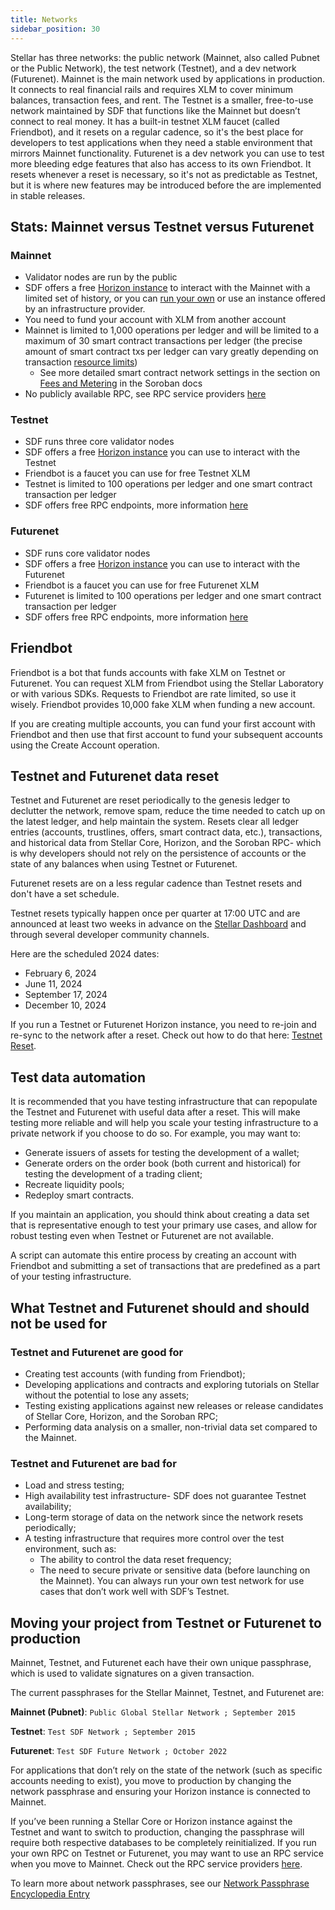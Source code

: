 ```yaml
---
title: Networks
sidebar_position: 30
---
```


Stellar has three networks: the public network (Mainnet, also called Pubnet or the Public Network), the test network (Testnet), and a dev network (Futurenet). Mainnet is the main network used by applications in production. It connects to real financial rails and requires XLM to cover minimum balances, transaction fees, and rent. The Testnet is a smaller, free-to-use network maintained by SDF that functions like the Mainnet but doesn’t connect to real money. It has a built-in testnet XLM faucet (called Friendbot), and it resets on a regular cadence, so it's the best place for developers to test applications when they need a stable environment that mirrors Mainnet functionality. Futurenet is a dev network you can use to test more bleeding edge features that also has access to its own Friendbot. It resets whenever a reset is necessary, so it's not as predictable as Testnet, but it is where new features may be introduced before the are implemented in stable releases.

## Stats: Mainnet versus Testnet versus Futurenet

### Mainnet

- Validator nodes are run by the public
- SDF offers a free [Horizon instance](https://horizon.stellar.org/) to interact with the Mainnet with a limited set of history, or you can [run your own](https://developers.stellar.org/docs/run-api-server) or use an instance offered by an infrastructure provider.
- You need to fund your account with XLM from another account
- Mainnet is limited to 1,000 operations per ledger and will be limited to a maximum of 30 smart contract transactions per ledger (the precise amount of smart contract txs per ledger can vary greatly depending on transaction [resource limits](https://soroban.stellar.org/docs/fundamentals-and-concepts/fees-and-metering#resource-limits))
  - See more detailed smart contract network settings in the section on [Fees and Metering](https://soroban.stellar.org/docs/fundamentals-and-concepts/fees-and-metering) in the Soroban docs
- No publicly available RPC, see RPC service providers [here](https://soroban.stellar.org/docs/reference/rpc-list)

### Testnet

- SDF runs three core validator nodes
- SDF offers a free [Horizon instance](https://horizon-testnet.stellar.org/) you can use to interact with the Testnet
- Friendbot is a faucet you can use for free Testnet XLM
- Testnet is limited to 100 operations per ledger and one smart contract transaction per ledger
- SDF offers free RPC endpoints, more information [here](https://soroban.stellar.org/docs/reference/rpc-list#sdf-futurenet-and-testnet-only)

### Futurenet

- SDF runs core validator nodes
- SDF offers a free [Horizon instance](https://horizon-futurenet.stellar.org) you can use to interact with the Futurenet
- Friendbot is a faucet you can use for free Futurenet XLM
- Futurenet is limited to 100 operations per ledger and one smart contract transaction per ledger
- SDF offers free RPC endpoints, more information [here](https://soroban.stellar.org/docs/reference/rpc-list#sdf-futurenet-and-testnet-only)

## Friendbot

Friendbot is a bot that funds accounts with fake XLM on Testnet or Futurenet. You can request XLM from Friendbot using the Stellar Laboratory or with various SDKs. Requests to Friendbot are rate limited, so use it wisely. Friendbot provides 10,000 fake XLM when funding a new account.

If you are creating multiple accounts, you can fund your first account with Friendbot and then use that first account to fund your subsequent accounts using the Create Account operation.

## Testnet and Futurenet data reset

Testnet and Futurenet are reset periodically to the genesis ledger to declutter the network, remove spam, reduce the time needed to catch up on the latest ledger, and help maintain the system. Resets clear all ledger entries (accounts, trustlines, offers, smart contract data, etc.), transactions, and historical data from Stellar Core, Horizon, and the Soroban RPC- which is why developers should not rely on the persistence of accounts or the state of any balances when using Testnet or Futurenet.

Futurenet resets are on a less regular cadence than Testnet resets and don't have a set schedule.

Testnet resets typically happen once per quarter at 17:00 UTC and are announced at least two weeks in advance on the [Stellar Dashboard](http://dashboard.stellar.org/) and through several developer community channels.

Here are the scheduled 2024 dates:

- February 6, 2024
- June 11, 2024
- September 17, 2024
- December 10, 2024

If you run a Testnet or Futurenet Horizon instance, you need to re-join and re-sync to the network after a reset. Check out how to do that here: [Testnet Reset](https://github.com/stellar/packages/blob/master/docs/testnet-reset.md).

## Test data automation

It is recommended that you have testing infrastructure that can repopulate the Testnet and Futurenet with useful data after a reset. This will make testing more reliable and will help you scale your testing infrastructure to a private network if you choose to do so. For example, you may want to:

- Generate issuers of assets for testing the development of a wallet;
- Generate orders on the order book (both current and historical) for testing the development of a trading client;
- Recreate liquidity pools;
- Redeploy smart contracts.

If you maintain an application, you should think about creating a data set that is representative enough to test your primary use cases, and allow for robust testing even when Testnet or Futurenet are not available.

A script can automate this entire process by creating an account with Friendbot and submitting a set of transactions that are predefined as a part of your testing infrastructure.

## What Testnet and Futurenet should and should not be used for

### Testnet and Futurenet are good for

- Creating test accounts (with funding from Friendbot);
- Developing applications and contracts and exploring tutorials on Stellar without the potential to lose any assets;
- Testing existing applications against new releases or release candidates of Stellar Core, Horizon, and the Soroban RPC;
- Performing data analysis on a smaller, non-trivial data set compared to the Mainnet.

### Testnet and Futurenet are bad for

- Load and stress testing;
- High availability test infrastructure- SDF does not guarantee Testnet availability;
- Long-term storage of data on the network since the network resets periodically;
- A testing infrastructure that requires more control over the test environment, such as:
  - The ability to control the data reset frequency;
  - The need to secure private or sensitive data (before launching on the Mainnet). You can always run your own test network for use cases that don’t work well with SDF’s Testnet.

## Moving your project from Testnet or Futurenet to production

Mainnet, Testnet, and Futurenet each have their own unique passphrase, which is used to validate signatures on a given transaction.

The current passphrases for the Stellar Mainnet, Testnet, and Futurenet are:

**Mainnet (Pubnet)**: `Public Global Stellar Network ; September 2015`

**Testnet**: `Test SDF Network ; September 2015`

**Futurenet**: `Test SDF Future Network ; October 2022`

For applications that don’t rely on the state of the network (such as specific accounts needing to exist), you move to production by changing the network passphrase and ensuring your Horizon instance is connected to Mainnet.

If you’ve been running a Stellar Core or Horizon instance against the Testnet and want to switch to production, changing the passphrase will require both respective databases to be completely reinitialized. If you run your own RPC on Testnet or Futurenet, you may want to use an RPC service when you move to Mainnet. Check out the RPC service providers [here](https://soroban.stellar.org/docs/reference/rpc-list).

To learn more about network passphrases, see our [Network Passphrase Encyclopedia Entry](../encyclopedia/network-passphrases)
